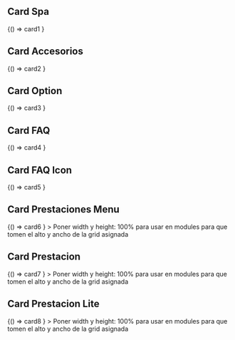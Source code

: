 

<Meta title="Components/Cards-1" />

## Card Spa
<Canvas>
 <Story name="Primary">
  {() => card1
  }
 </Story>
</Canvas>


## Card Accesorios
<Canvas>
 <Story name="Card Accesorios">
  {() => card2
  }
 </Story>
</Canvas>

## Card Option
<Canvas>
 <Story name="Card Option">
  {() => card3
  }
 </Story>
</Canvas>


## Card FAQ
<Canvas>
 <Story name="Card FAQ">
  {() => card4
  }
 </Story>
</Canvas>


## Card FAQ Icon
<Canvas>
 <Story name="Card FAQ Icon">
  {() => card5
  }
 </Story>
</Canvas>


## Card Prestaciones Menu
<Canvas>
 <Story name="Card Prestaciones Menu">
  {() => card6
  }
 </Story>
</Canvas>
> Poner width y height: 100% para usar en modules para que tomen el alto y ancho de la grid asignada


## Card Prestacion
<Canvas>
 <Story name="Card Prestacion">
  {() => card7
  }
 </Story>
</Canvas>
> Poner width y height: 100% para usar en modules para que tomen el alto y ancho de la grid asignada



## Card Prestacion Lite
<Canvas>
 <Story name="Card Prestacion Lite">
  {() => card8
  }
 </Story>
</Canvas>
> Poner width y height: 100% para usar en modules para que tomen el alto y ancho de la grid asignada